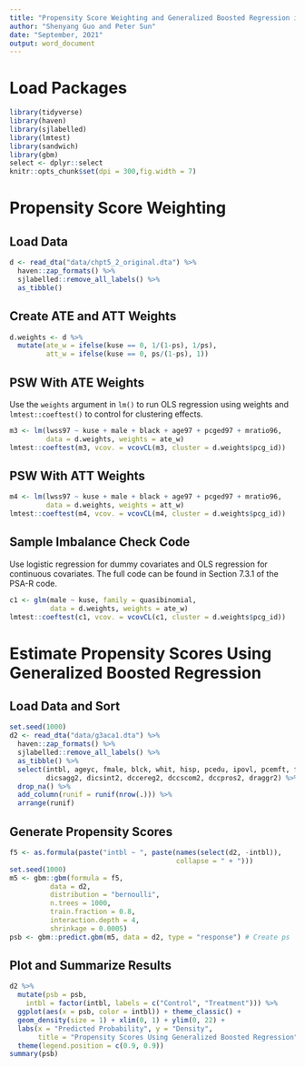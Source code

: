 ```yaml
---
title: "Propensity Score Weighting and Generalized Boosted Regression in R"
author: "Shenyang Guo and Peter Sun"
date: "September, 2021"
output: word_document
---
```


# Load Packages

```r
library(tidyverse)
library(haven)
library(sjlabelled)
library(lmtest)
library(sandwich)
library(gbm)
select <- dplyr::select
knitr::opts_chunk$set(dpi = 300,fig.width = 7)
```

# Propensity Score Weighting

## Load Data

```r
d <- read_dta("data/chpt5_2_original.dta") %>%
  haven::zap_formats() %>%
  sjlabelled::remove_all_labels() %>%
  as_tibble()
```

## Create ATE and ATT Weights

```r
d.weights <- d %>%
  mutate(ate_w = ifelse(kuse == 0, 1/(1-ps), 1/ps),
         att_w = ifelse(kuse == 0, ps/(1-ps), 1))
```

## PSW With ATE Weights

Use the `weights` argument in `lm()` to run OLS regression using weights and `lmtest::coeftest()` to control for clustering effects.

```r
m3 <- lm(lwss97 ~ kuse + male + black + age97 + pcged97 + mratio96, 
         data = d.weights, weights = ate_w) 
lmtest::coeftest(m3, vcov. = vcovCL(m3, cluster = d.weights$pcg_id))
```

## PSW With ATT Weights

```r
m4 <- lm(lwss97 ~ kuse + male + black + age97 + pcged97 + mratio96, 
         data = d.weights, weights = att_w)
lmtest::coeftest(m4, vcov. = vcovCL(m4, cluster = d.weights$pcg_id))
```

## Sample Imbalance Check Code

Use logistic regression for dummy covariates and OLS regression for continuous covariates. The full code can be found in Section 7.3.1 of the PSA-R code.

```r
c1 <- glm(male ~ kuse, family = quasibinomial, 
          data = d.weights, weights = ate_w)
lmtest::coeftest(c1, vcov. = vcovCL(c1, cluster = d.weights$pcg_id))
```

# Estimate Propensity Scores Using Generalized Boosted Regression

## Load Data and Sort

```r
set.seed(1000)
d2 <- read_dta("data/g3aca1.dta") %>%
  haven::zap_formats() %>%
  sjlabelled::remove_all_labels() %>%
  as_tibble() %>%
  select(intbl, ageyc, fmale, blck, whit, hisp, pcedu, ipovl, pcemft, fthr,
         dicsagg2, dicsint2, dccereg2, dccscom2, dccpros2, draggr2) %>%
  drop_na() %>%
  add_column(runif = runif(nrow(.))) %>%
  arrange(runif)
```

## Generate Propensity Scores

```r
f5 <- as.formula(paste("intbl ~ ", paste(names(select(d2, -intbl)), 
                                         collapse = " + ")))
set.seed(1000)
m5 <- gbm::gbm(formula = f5,
          data = d2,
          distribution = "bernoulli",
          n.trees = 1000,
          train.fraction = 0.8,
          interaction.depth = 4,
          shrinkage = 0.0005)
psb <- gbm::predict.gbm(m5, data = d2, type = "response") # Create ps
```

## Plot and Summarize Results

```r
d2 %>%
  mutate(psb = psb,
    intbl = factor(intbl, labels = c("Control", "Treatment"))) %>%
  ggplot(aes(x = psb, color = intbl)) + theme_classic() +
  geom_density(size = 1) + xlim(0, 1) + ylim(0, 22) +
  labs(x = "Predicted Probability", y = "Density",
       title = "Propensity Scores Using Generalized Boosted Regression", color = "Treatment") +
  theme(legend.position = c(0.9, 0.9))
summary(psb)
```